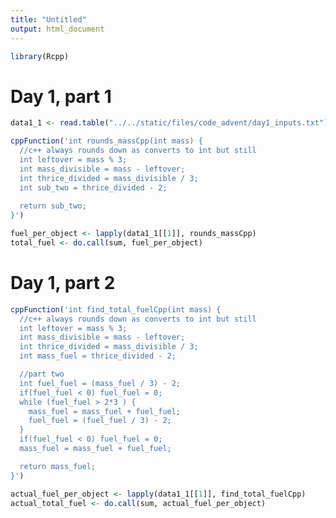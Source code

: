 ```yaml
---
title: "Untitled"
output: html_document
---
```

```r
library(Rcpp)
```

# Day 1, part 1

```r
data1_1 <- read.table("../../static/files/code_advent/day1_inputs.txt")
```

```r
cppFunction('int rounds_massCpp(int mass) {
  //c++ always rounds down as converts to int but still
  int leftover = mass % 3;
  int mass_divisible = mass - leftover;
  int thrice_divided = mass_divisible / 3;
  int sub_two = thrice_divided - 2;
  
  return sub_two;
}')

fuel_per_object <- lapply(data1_1[[1]], rounds_massCpp)
total_fuel <- do.call(sum, fuel_per_object)
```

# Day 1, part 2

```r
cppFunction('int find_total_fuelCpp(int mass) {
  //c++ always rounds down as converts to int but still
  int leftover = mass % 3;
  int mass_divisible = mass - leftover;
  int thrice_divided = mass_divisible / 3;
  int mass_fuel = thrice_divided - 2;

  //part two
  int fuel_fuel = (mass_fuel / 3) - 2;
  if(fuel_fuel < 0) fuel_fuel = 0;
  while (fuel_fuel > 2*3 ) {
    mass_fuel = mass_fuel + fuel_fuel;
    fuel_fuel = (fuel_fuel / 3) - 2;
  }
  if(fuel_fuel < 0) fuel_fuel = 0;
  mass_fuel = mass_fuel + fuel_fuel;

  return mass_fuel;
}')

actual_fuel_per_object <- lapply(data1_1[[1]], find_total_fuelCpp)
actual_total_fuel <- do.call(sum, actual_fuel_per_object)

```
